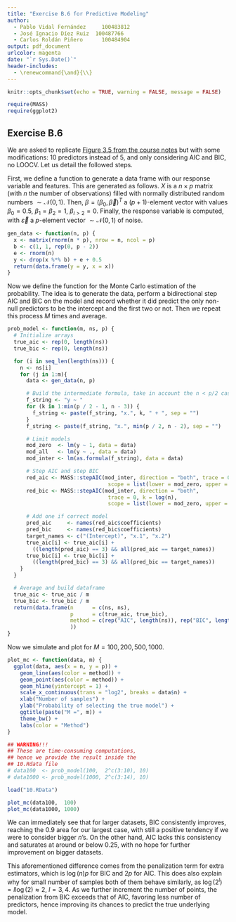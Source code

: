 ```yaml
---
title: "Exercise B.6 for Predictive Modeling"
author:
  - Pablo Vidal Fernández	  100483812
  - José Ignacio Díez Ruiz	100487766
  - Carlos Roldán Piñero	  100484904
output: pdf_document
urlcolor: magenta
date: "`r Sys.Date()`"
header-includes:
  - \renewcommand{\and}{\\}
---
```


```r
knitr::opts_chunk$set(echo = TRUE, warning = FALSE, message = FALSE)
```
```r
require(MASS)
require(ggplot2)
```

## Exercise B.6

We are asked to replicate
[Figure 3.5 from the course notes](https://bookdown.org/egarpor/PM-UC3M/images/R/cv-shao.png)
but with some modifications: 10 predictors instead of 5, and only considering
AIC and BIC, no LOOCV.
Let us detail the followed steps.

First, we define a function to generate a data frame with our response variable
and features.
This are generated as follows.
$X$ is a $n\times p$ matrix (with $n$ the number of observations) filled with
normally distributed random numbers $\sim \mathcal{N}(0,1)$.
Then, $\beta = (\beta_0, \vec{\beta})^T$ a $(p+1)$-element vector with values
$\beta_0 = 0.5$, $\beta_1 = \beta_2 = 1$, $\beta_{i>2} = 0$.
Finally, the response variable is computed,
\begin{equation}
  Y = X\vec{\beta} + \vec{\varepsilon} + \beta_0 \begin{pmatrix}1\\\vdots\\1\end{pmatrix} \;,
\end{equation}
with $\vec{\varepsilon}$ a $p$-element vector $\sim \mathcal{N}(0,1)$ of noise.

```r
gen_data <- function(n, p) {
  x <- matrix(rnorm(n * p), nrow = n, ncol = p)
  b <- c(1, 1, rep(0, p - 2))
  e <- rnorm(n)
  y <- drop(x %*% b) + e + 0.5
  return(data.frame(y = y, x = x))
}
```

Now we define the function for the Monte Carlo estimation of the probability.
The idea is to generate the data, perform a bidirectional step AIC and BIC
on the model and record whether it did predict the only non-null predictors
to be the intercept and the first two or not.
Then we repeat this process $M$ times and average.

```r
prob_model <- function(m, ns, p) {
  # Initialize arrays
  true_aic <- rep(0, length(ns))
  true_bic <- rep(0, length(ns))

  for (i in seq_len(length(ns))) {
    n <- ns[i]
    for (j in 1:m){
      data <- gen_data(n, p)

      # Build the intermediate formula, take in account the n < p/2 case
      f_string <- "y ~ "
      for (k in 1:min(p / 2 - 1, n - 3)) {
        f_string <- paste(f_string, "x.", k, " + ", sep = "")
      }
      f_string <- paste(f_string, "x.", min(p / 2, n - 2), sep = "")

      # Limit models
      mod_zero  <- lm(y ~ 1, data = data)
      mod_all   <- lm(y ~ ., data = data)
      mod_inter <- lm(as.formula(f_string), data = data)

      # Step AIC and step BIC
      red_aic <- MASS::stepAIC(mod_inter, direction = "both", trace = 0, k = 2,
                                scope = list(lower = mod_zero, upper = mod_all))
      red_bic <- MASS::stepAIC(mod_inter, direction = "both",
                                trace = 0, k = log(n),
                                scope = list(lower = mod_zero, upper = mod_all))

      # Add one if correct model
      pred_aic     <- names(red_aic$coefficients)
      pred_bic     <- names(red_bic$coefficients)
      target_names <- c("(Intercept)", "x.1", "x.2")
      true_aic[i] <- true_aic[i] +
        ((length(pred_aic) == 3) && all(pred_aic == target_names))
      true_bic[i] <- true_bic[i] +
        ((length(pred_bic) == 3) && all(pred_bic == target_names))
    }
  }

  # Average and build dataframe
  true_aic <- true_aic / m
  true_bic <- true_bic / m
  return(data.frame(n      = c(ns, ns),
                    p      = c(true_aic, true_bic),
                    method = c(rep("AIC", length(ns)), rep("BIC", length(ns)))
                    ))
}
```

Now we simulate and plot for $M = 100,200,500,1000$.

```r
plot_mc <- function(data, m) {
  ggplot(data, aes(x = n, y = p)) +
    geom_line(aes(color = method)) +
    geom_point(aes(color = method)) +
    geom_hline(yintercept = 1) +
    scale_x_continuous(trans = "log2", breaks = data$n) +
    xlab("Number of samples") +
    ylab("Probability of selecting the true model") +
    ggtitle(paste("M =", m)) +
    theme_bw() +
    labs(color = "Method")
}
```

```r
## WARNING!!!
## These are time-consuming computations,
## hence we provide the result inside the
## 10.Rdata file
# data100  <- prob_model(100,  2^c(3:10), 10)
# data1000 <- prob_model(1000, 2^c(3:14), 10)

load("10.RData")
```

```r
plot_mc(data100,  100)
plot_mc(data1000, 1000)
```

We can immediately see that for larger datasets, BIC consistently improves,
reaching the $0.9$ area for our largest case, with still a positive tendency
if we were to consider bigger $n$'s.
On the other hand, AIC lacks this consistency and saturates at around or below
$0.25$, with no hope for further improvement on bigger datasets.

This aforementioned difference comes from the penalization term for extra
estimators, which is $\log(n)p$ for BIC and $2p$ for AIC.
This does also explain why for small number of samples both of them behave
similarly, as $\log(2^l) = l\log(2) \approx 2$, $l = 3,4$.
As we further increment the number of points, the penalization from BIC
exceeds that of AIC, favoring less number of predictors, hence improving
its chances to predict the true underlying model.
